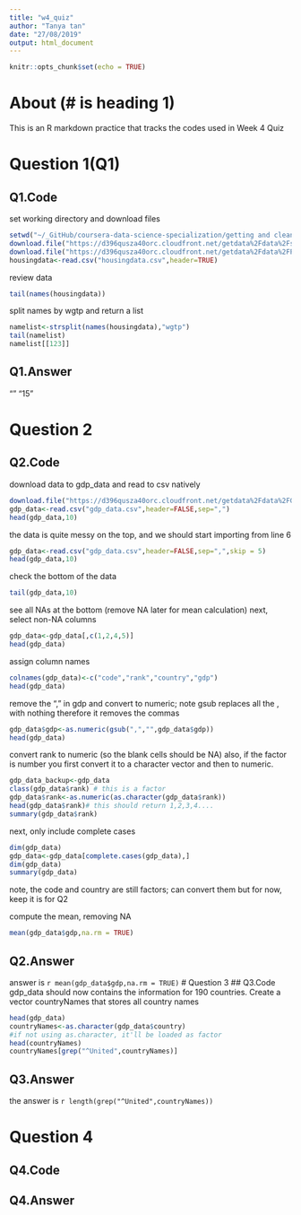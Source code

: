 ```yaml
---
title: "w4_quiz"
author: "Tanya tan"
date: "27/08/2019"
output: html_document
---
```


```r
knitr::opts_chunk$set(echo = TRUE)
```

# About (# is heading 1)
This is an R markdown practice that tracks the codes used in Week 4 Quiz

# Question 1(Q1)
## Q1.Code
set working directory and download files
```r
setwd("~/_GitHub/coursera-data-science-specialization/getting and cleaning data/w4_quiz_data")
download.file("https://d396qusza40orc.cloudfront.net/getdata%2Fdata%2Fss06hid.csv",destfile="housingdata.csv")
download.file("https://d396qusza40orc.cloudfront.net/getdata%2Fdata%2FPUMSDataDict06.pdf",destfile = "housingdata_codebook.pdf")
housingdata<-read.csv("housingdata.csv",header=TRUE)
```
review data
```r
tail(names(housingdata))
```
split names by wgtp and return a list
```r
namelist<-strsplit(names(housingdata),"wgtp")
tail(namelist)
namelist[[123]]
```

## Q1.Answer
"" "15"

# Question 2
## Q2.Code
download data to gdp_data and read to csv natively
```r
download.file("https://d396qusza40orc.cloudfront.net/getdata%2Fdata%2FGDP.csv",destfile="gdp_data.csv")
gdp_data<-read.csv("gdp_data.csv",header=FALSE,sep=",")
head(gdp_data,10)
```
the data is quite messy on the top, and we should start importing from line 6
```r
gdp_data<-read.csv("gdp_data.csv",header=FALSE,sep=",",skip = 5)
head(gdp_data,10)
```
check the bottom of the data
```r
tail(gdp_data,10)
```
see all NAs at the bottom (remove NA later for mean calculation)
next, select non-NA columns
```r
gdp_data<-gdp_data[,c(1,2,4,5)]
head(gdp_data)
```
assign column names
```r
colnames(gdp_data)<-c("code","rank","country","gdp")
head(gdp_data)
```
remove the "," in gdp and convert to numeric; note gsub replaces all the , with nothing therefore
it removes the commas
```r
gdp_data$gdp<-as.numeric(gsub(",","",gdp_data$gdp))
head(gdp_data)
```

convert rank to numeric (so the blank cells should be NA)
also, if the factor is number you first convert it to a character vector and then to numeric.
```r
gdp_data_backup<-gdp_data
class(gdp_data$rank) # this is a factor
gdp_data$rank<-as.numeric(as.character(gdp_data$rank))
head(gdp_data$rank)# this should return 1,2,3,4....
summary(gdp_data$rank)
```


next, only include complete cases
```r
dim(gdp_data)
gdp_data<-gdp_data[complete.cases(gdp_data),]
dim(gdp_data)
summary(gdp_data)
```
note, the code and country are still factors; can convert them but for now, keep it is for Q2

compute the mean, removing NA
```r
mean(gdp_data$gdp,na.rm = TRUE)
```
## Q2.Answer
answer is `r mean(gdp_data$gdp,na.rm = TRUE)`
# Question 3
## Q3.Code
gdp_data should now contains the information for 190 countries. Create a vector countryNames that stores all country names
```r
head(gdp_data)
countryNames<-as.character(gdp_data$country) 
#if not using as.character, it'll be loaded as factor
head(countryNames)
countryNames[grep("^United",countryNames)]
```

## Q3.Answer
the answer is `r length(grep("^United",countryNames)) `

# Question 4
## Q4.Code
## Q4.Answer